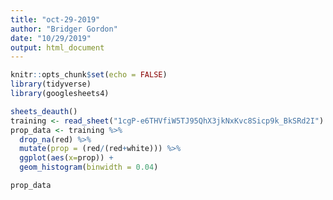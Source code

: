 ```yaml
---
title: "oct-29-2019"
author: "Bridger Gordon"
date: "10/29/2019"
output: html_document
---
```


```r
knitr::opts_chunk$set(echo = FALSE)
library(tidyverse)
library(googlesheets4)
```


```r
sheets_deauth()
training <- read_sheet("1cgP-e6THVfiW5TJ95QhX3jkNxKvc8Sicp9k_BkSRd2I")
prop_data <- training %>%
  drop_na(red) %>%
  mutate(prop = (red/(red+white))) %>%
  ggplot(aes(x=prop)) +
  geom_histogram(binwidth = 0.04)

prop_data

```

